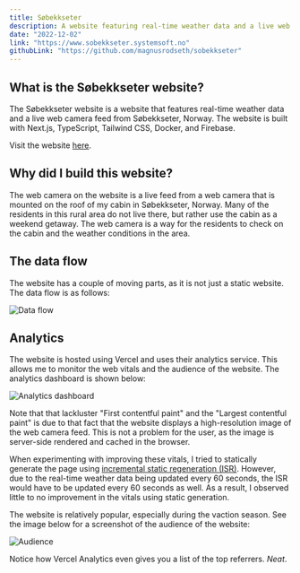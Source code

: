 ```yaml
---
title: Søbekkseter
description: A website featuring real-time weather data and a live web camera feed from Søbekkseter, Norway.
date: "2022-12-02"
link: "https://www.sobekkseter.systemsoft.no"
githubLink: "https://github.com/magnusrodseth/sobekkseter"
---
```


## What is the Søbekkseter website?

The Søbekkseter website is a website that features real-time weather data and a live web camera feed from Søbekkseter, Norway. The website is built with Next.js, TypeScript, Tailwind CSS, Docker, and Firebase.

Visit the website [here](https://sobekkseter.systemsoft.no).

## Why did I build this website?

The web camera on the website is a live feed from a web camera that is mounted on the roof of my cabin in Søbekkseter, Norway. Many of the residents in this rural area do not live there, but rather use the cabin as a weekend getaway. The web camera is a way for the residents to check on the cabin and the weather conditions in the area.

## The data flow

The website has a couple of moving parts, as it is not just a static website. The data flow is as follows:

![Data flow](/projects/hobby/sobekkseter/data-flow.png)

## Analytics

The website is hosted using Vercel and uses their analytics service. This allows me to monitor the web vitals and the audience of the website. The analytics dashboard is shown below:

![Analytics dashboard](/projects/hobby/sobekkseter/vitals.png)

Note that that lackluster "First contentful paint" and the "Largest contentful paint" is due to that fact that the website displays a high-resolution image of the web camera feed. This is not a problem for the user, as the image is server-side rendered and cached in the browser.

When experimenting with improving these vitals, I tried to statically generate the page using [incremental static regeneration (ISR)](https://nextjs.org/docs/basic-features/data-fetching/incremental-static-regeneration). However, due to the real-time weather data being updated every 60 seconds, the ISR would have to be updated every 60 seconds as well. As a result, I observed little to no improvement in the vitals using static generation.

The website is relatively popular, especially during the vaction season. See the image below for a screenshot of the audience of the website:

![Audience](/projects/hobby/sobekkseter/audience.png)

Notice how Vercel Analytics even gives you a list of the top referrers. _Neat_.
